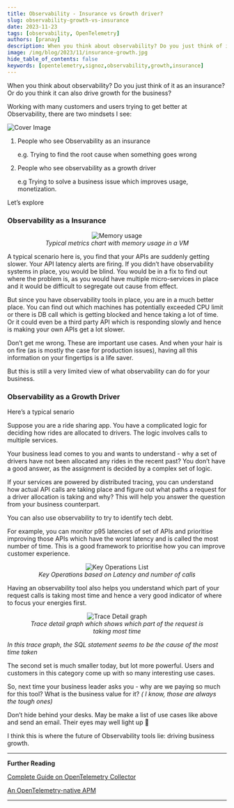 ```yaml
---
title: Observability - Insurance vs Growth driver?
slug: observability-growth-vs-insurance
date: 2023-11-23
tags: [observability, OpenTelemetry]
authors: [pranay]
description: When you think about observability? Do you just think of it as an insurance? Or do you think of it as a growth driver? In this article, we will discuss how observability can be a growth driver for your business.
image: /img/blog/2023/11/insurance-growth.jpg
hide_table_of_contents: false
keywords: [opentelemetry,signoz,observability,growth,insurance]
---
```


<head>
  <link rel="canonical" href="https://signoz.io/blog/observability-growth-vs-insurance/"/>
</head>

When you think about observability? Do you just think of it as an insurance? Or do you think it can also drive growth for the business?

Working with many customers and users trying to get better at Observability, there are two mindsets I see:



![Cover Image](/img/blog/2023/11/insurance-growth.webp)

1. People who see Observability as an insurance

    e.g. Trying to find the root cause when something goes wrong

2. People who see observability as a growth driver

    e.g Trying to solve a business issue which improves usage, monetization.

Let’s explore

### Observability as a Insurance



<figure data-zoomable align='center'>
    <img className="box-shadowed-image" src="/img/blog/2023/11/memory.webp" alt="Memory usage"/>
    <figcaption><i>Typical metrics chart with memory usage in a VM</i></figcaption>
</figure>



A typical scenario here is, you find that your APIs are suddenly getting slower. Your API latency alerts are firing. If you didn’t have observability systems in place, you would be blind. You would be in a fix to find out where the problem is, as you would have multiple micro-services in place and it would be difficult to segregate out cause from effect.

But since you have observability tools in place, you are in a much better place. You can find out which machines has potentially exceeded CPU limit or there is DB call which is getting blocked and hence taking a lot of time. Or it could even be a third party API which is responding slowly and hence is making your own APIs get a lot slower.

Don’t get me wrong. These are important use cases. And when your hair is on fire (as is mostly the case for production issues), having all this information on your fingertips is a life saver.

But this is still a very limited view of what observability can do for your business.

### Observability as a Growth Driver

Here’s a typical senario

Suppose you are a ride sharing app. You have a complicated logic for deciding how rides are allocated to drivers. The logic involves calls to multiple services.

Your business lead comes to you and wants to understand - why a set of drivers have not been allocated any rides in the recent past? You don’t have a good answer, as the assignment is decided by a complex set of logic.

If your services are powered by distributed tracing, you can understand how actual API calls are taking place and figure out what paths a request for a driver allocation is taking and why? This will help you answer the question from your business counterpart.

You can also use observability to try to identify tech debt.

For example, you can monitor p95 latencies of set of APIs and prioritise improving those APIs which have the worst latency and is called the most number of time. This is a good framework to prioritise how you can improve customer experience.

<figure data-zoomable align='center'>
    <img className="box-shadowed-image" src="/img/blog/2023/11/key-operations.webp" alt="Key Operations List"/>
    <figcaption><i>Key Operations based on Latency and number of calls</i></figcaption>
</figure>



Having an observability tool also helps you understand which part of your request calls is taking most time and hence a very good indicator of where to focus your energies first.

<figure data-zoomable align='center'>
    <img className="box-shadowed-image" src="/img/blog/2023/11/trace-detail.webp" alt="Trace Detail graph"/>
    <figcaption><i>Trace detail graph which shows which part of the request is taking most time</i></figcaption>
</figure>



_In this trace graph, the SQL statement seems to be the cause of the most time taken_

The second set is much smaller today, but lot more powerful. Users and customers in this category come up with so many interesting use cases.

So, next time your business leader asks you - why are we paying so much for this tool? What is the business value for it? _( I know, those are always the tough ones)_

Don’t hide behind your desks. May be make a list of use cases like above and send an email. Their eyes may well light up 🙂

I think this is where the future of Observability tools lie: driving business growth.

---

**Further Reading**

[Complete Guide on OpenTelemetry Collector](https://signoz.io/blog/opentelemetry-collector-complete-guide/)

[An OpenTelemetry-native APM](https://signoz.io/blog/opentelemetry-apm/)

---
